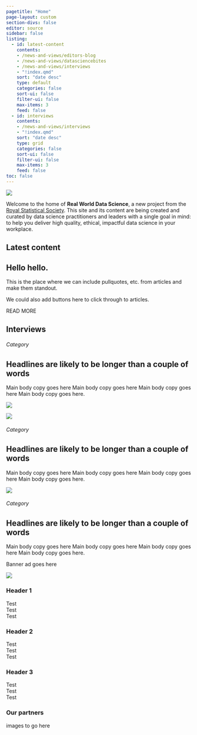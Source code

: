 ```yaml
---
pagetitle: "Home"
page-layout: custom
section-divs: false
editor: source
sidebar: false
listing:
  - id: latest-content
    contents: 
    - /news-and-views/editors-blog
    - /news-and-views/datasciencebites
    - /news-and-views/interviews
    - "!index.qmd"
    sort: "date desc"
    type: default
    categories: false
    sort-ui: false
    filter-ui: false
    max-items: 3
    feed: false
  - id: interviews
    contents: 
    - /news-and-views/interviews
    - "!index.qmd"
    sort: "date desc"
    type: grid
    categories: false
    sort-ui: false
    filter-ui: false
    max-items: 3
    feed: false
toc: false
---
```

::: {.header-banner .header-image}
![](images/nasa-Q1p7bh3SHj8-unsplash-crop.png)
:::

::: {.header-text} 
::: {.header-block}
Welcome to the home of **Real World Data Science**, a new project from the [Royal Statistical Society](https://rss.org.uk/). This site and its content are being created and curated by data science practitioners and leaders with a single goal in mind: to help you deliver high quality, ethical, impactful data science in your workplace.
:::
:::

::: {.article-block}
## Latest content 

::: {#latest-content}
:::

:::

::: {.pullout-text}
::: {.pullout-block .alt-background}
## Hello hello.

This is the place where we can include pullquotes, etc. from articles and make them standout.

We could also add buttons here to click through to articles.

::: {.button .button1}
READ MORE
:::

:::
:::

::: {.article-block}
## Interviews 

::: {#interviews}
:::

:::

::: {.top-grid-text}
::: {.top-grid-block}

::: grid
::: {.g-col-12 .g-col-md-4 .alt-background}
###### Category

## Headlines are likely to be longer than a couple of words
Main body copy goes here Main body copy goes here Main body copy goes here Main body copy goes here.
:::

::: {.g-col-12 .g-col-md-8 .alt-background}
![](story-image-1.png)
:::
:::

:::
:::

::: {.bottom-grid-text}
::: {.bottom-grid-block}

::: grid
::: {.g-col-12 .g-col-md-6}
![](story-image-2.png)

###### Category

## Headlines are likely to be longer than a couple of words
Main body copy goes here Main body copy goes here Main body copy goes here Main body copy goes here.
:::

::: {.g-col-12 .g-col-md-6}
![](story-image-2.png)

###### Category

## Headlines are likely to be longer than a couple of words
Main body copy goes here Main body copy goes here Main body copy goes here Main body copy goes here.
:::
:::

:::
:::

::: {.bannerad-text}
::: {.bannerad-block .alt-background}
Banner ad goes here
:::
:::

::: {.footer-text}
::: {.footer-background}
::: {.content-block .footer-background}
::: grid


::: {.g-col-12 .g-col-md-6}
![](images/rss-logo-footer.png)
:::
::: {.g-col-12 .g-col-md-2}
### Header 1
Test\
Test\
Test\
:::
::: {.g-col-12 .g-col-md-2}
### Header 2
Test\
Test\
Test\
:::
::: {.g-col-12 .g-col-md-2}
### Header 3
Test\
Test\
Test\
:::

::: {.g-col-12 .g-col-md-12}
### Our partners
images to go here
:::

:::
:::
:::
:::